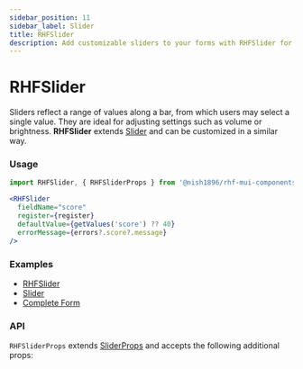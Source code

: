 ```yaml
---
sidebar_position: 11
sidebar_label: Slider
title: RHFSlider
description: Add customizable sliders to your forms with RHFSlider for react-hook-form. Ideal for selecting values like volume or brightness, with flexible props for seamless integration. Explore examples and API details.
---
```



# RHFSlider

Sliders reflect a range of values along a bar, from which users may select a 
single value. They are ideal for adjusting settings such as volume or brightness.
**RHFSlider** extends [Slider](https://mui.com/material-ui/react-slider/)
and can be customized in a similar way.

### Usage

```js
import RHFSlider, { RHFSliderProps } from '@nish1896/rhf-mui-components/mui/slider';
```

```jsx
<RHFSlider
  fieldName="score"
  register={register}
  defaultValue={getValues('score') ?? 40}
  errorMessage={errors?.score?.message}
/>
```

### Examples
- [RHFSlider](https://rhf-mui-components-examples.netlify.app/switch-slider-rating)
- [Slider](https://mui.com/material-ui/react-slider/)
- [Complete Form](https://rhf-mui-components-examples.netlify.app/complete-form)

### API
`RHFSliderProps` extends [SliderProps](https://mui.com/material-ui/api/slider/) 
and accepts the following additional props:

<RHFSliderPropsTable />
